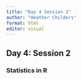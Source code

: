 ```yaml
---
title: "Day 4 Session 2"
author: "Heather Childers"
format: html
editor: visual
---
```


## Day 4: Session 2

### Statistics in R
